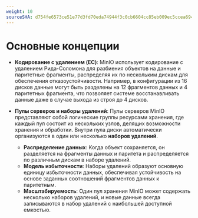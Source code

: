 ```yaml
---
weight: 10
sourceSHA: d754fe6573ce51e77d3fd70eda74944f3c0cb6604cc85eb009ec5ccea6949973
---
```


# Основные концепции

- **Кодирование с удалением (EC)**: MinIO использует кодирование с удалением Рида-Соломона для разбиения объектов на данные и паритетные фрагменты, распределяя их по нескольким дискам для обеспечения отказоустойчивости. Например, в конфигурации из 16 дисков данные могут быть разделены на 12 фрагментов данных и 4 паритетных фрагмента, что позволяет системе восстанавливать данные даже в случае выхода из строя до 4 дисков.

- **Пулы серверов и наборы удалений**: Пулы серверов MinIO представляют собой логические группы ресурсами хранения, где каждый пул состоит из нескольких узлов, делящих возможности хранения и обработки. Внутри пула диски автоматически организуются в один или несколько **наборов удалений**.

  - **Распределение данных**: Когда объект сохраняется, он разделяется на фрагменты данных и паритета и распределяется по различным дискам в наборе удалений.
  - **Модель избыточности**: Наборы удалений образуют основную единицу избыточности данных, обеспечивая устойчивость на основе заданных соотношений фрагментов данных к паритетным.
  - **Масштабируемость**: Один пул хранения MinIO может содержать несколько наборов удалений, и новые данные всегда записываются в набор удалений с наибольшей доступной емкостью.
